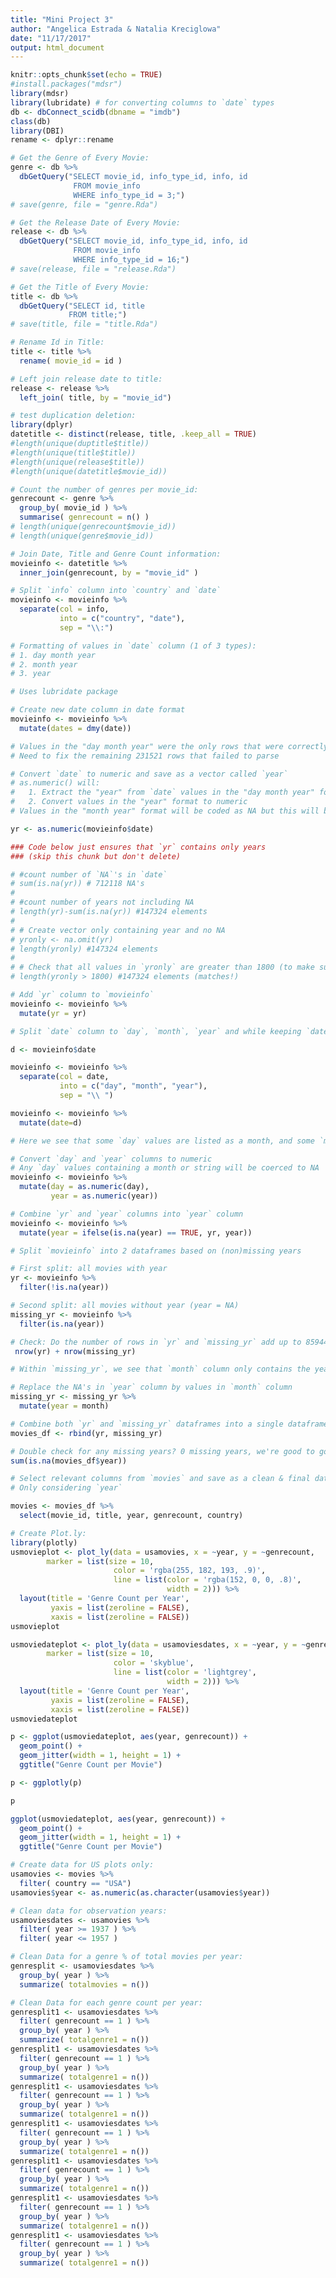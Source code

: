 ```yaml
---
title: "Mini Project 3"
author: "Angelica Estrada & Natalia Kreciglowa"
date: "11/17/2017"
output: html_document
---
```

 

```r
knitr::opts_chunk$set(echo = TRUE)
#install.packages("mdsr")
library(mdsr)
library(lubridate) # for converting columns to `date` types
db <- dbConnect_scidb(dbname = "imdb")
class(db)
library(DBI)
rename <- dplyr::rename
```

<!-- ***SQL QUERY*** -->

```r
# Get the Genre of Every Movie:
genre <- db %>%
  dbGetQuery("SELECT movie_id, info_type_id, info, id 
              FROM movie_info
              WHERE info_type_id = 3;")
# save(genre, file = "genre.Rda")
```
 

```r
# Get the Release Date of Every Movie:
release <- db %>%
  dbGetQuery("SELECT movie_id, info_type_id, info, id 
              FROM movie_info
              WHERE info_type_id = 16;")
# save(release, file = "release.Rda")
```


```r
# Get the Title of Every Movie:
title <- db %>%
  dbGetQuery("SELECT id, title 
             FROM title;")
# save(title, file = "title.Rda")
```

<!-- ***DATA CLEANING IN R*** -->

```r
# Rename Id in Title:
title <- title %>%
  rename( movie_id = id )
```


```r
# Left join release date to title:
release <- release %>%
  left_join( title, by = "movie_id")
```

```r
# test duplication deletion:
library(dplyr)
datetitle <- distinct(release, title, .keep_all = TRUE)
#length(unique(duptitle$title))
#length(unique(title$title))
#length(unique(release$title))
#length(unique(datetitle$movie_id))
```

```r
# Count the number of genres per movie_id:
genrecount <- genre %>%
  group_by( movie_id ) %>%
  summarise( genrecount = n() ) 
# length(unique(genrecount$movie_id))
# length(unique(genre$movie_id))
```

```r
# Join Date, Title and Genre Count information:
movieinfo <- datetitle %>%
  inner_join(genrecount, by = "movie_id" )
```

<!-- Create `year` column by extracting year from existing data frame -->

```r
# Split `info` column into `country` and `date` 
movieinfo <- movieinfo %>%
  separate(col = info, 
           into = c("country", "date"), 
           sep = "\\:")

# Formatting of values in `date` column (1 of 3 types):
# 1. day month year
# 2. month year
# 3. year
```
    
```r
# Uses lubridate package

# Create new date column in date format
movieinfo <- movieinfo %>%
  mutate(dates = dmy(date))

# Values in the "day month year" were the only rows that were correctly parsed
# Need to fix the remaining 231521 rows that failed to parse
```

<!-- Resolving year issue for values in "day month year" and "year" format -->

```r
# Convert `date` to numeric and save as a vector called `year`
# as.numeric() will:
#   1. Extract the "year" from `date` values in the "day month year" format and convert the character to numeric
#   2. Convert values in the "year" format to numeric
# Values in the "month year" format will be coded as NA but this will be fixed later

yr <- as.numeric(movieinfo$date)
```
    
```r
### Code below just ensures that `yr` contains only years 
### (skip this chunk but don't delete)

# #count number of `NA`'s in `date`
# sum(is.na(yr)) # 712118 NA's
# 
# #count number of years not including NA
# length(yr)-sum(is.na(yr)) #147324 elements
#  
# # Create vector only containing year and no NA
# yronly <- na.omit(yr) 
# length(yronly) #147324 elements
# 
# # Check that all values in `yronly` are greater than 1800 (to make sure there are no days)
# length(yronly > 1800) #147324 elements (matches!)
```
    

```r
# Add `yr` column to `movieinfo`
movieinfo <- movieinfo %>%
  mutate(yr = yr)

# Split `date` column to `day`, `month`, `year` and while keeping `date` column

d <- movieinfo$date

movieinfo <- movieinfo %>%
  separate(col = date,
           into = c("day", "month", "year"),
           sep = "\\ ")

movieinfo <- movieinfo %>%
  mutate(date=d)

# Here we see that some `day` values are listed as a month, and some `month` values are listed as a year. This will be resolved in the code below.
```

```r
# Convert `day` and `year` columns to numeric
# Any `day` values containing a month or string will be coerced to NA
movieinfo <- movieinfo %>%
  mutate(day = as.numeric(day),
         year = as.numeric(year))

# Combine `yr` and `year` columns into `year` column
movieinfo <- movieinfo %>%
  mutate(year = ifelse(is.na(year) == TRUE, yr, year))
```
    
<!-- Resolving year issue for values in "month year" format -->
 
```r
# Split `movieinfo` into 2 dataframes based on (non)missing years

# First split: all movies with year
yr <- movieinfo %>%
  filter(!is.na(year))

# Second split: all movies without year (year = NA)
missing_yr <- movieinfo %>%
  filter(is.na(year))

# Check: Do the number of rows in `yr` and `missing_yr` add up to 859442? YES!
 nrow(yr) + nrow(missing_yr)
```
    
```r
# Within `missing_yr`, we see that `month` column only contains the year and the `year` column has all NA's

# Replace the NA's in `year` column by values in `month` column  
missing_yr <- missing_yr %>%
  mutate(year = month)
```
    
```r
# Combine both `yr` and `missing_yr` dataframes into a single dataframe called `movies_df` 
movies_df <- rbind(yr, missing_yr)

# Double check for any missing years? 0 missing years, we're good to go!
sum(is.na(movies_df$year)) 
```
   
<!-- ***CLEAN AND FINAL DATAFRAME TO USE: `movies`*** -->     
     
```r
# Select relevant columns from `movies` and save as a clean & final dataframe: `movies` 
# Only considering `year`

movies <- movies_df %>%
  select(movie_id, title, year, genrecount, country)

```
    
<!-- ***PLOTS*** -->
 


```r
# Create Plot.ly:
library(plotly)
usmovieplot <- plot_ly(data = usamovies, x = ~year, y = ~genrecount,
        marker = list(size = 10,
                       color = 'rgba(255, 182, 193, .9)',
                       line = list(color = 'rgba(152, 0, 0, .8)',
                                   width = 2))) %>%
  layout(title = 'Genre Count per Year',
         yaxis = list(zeroline = FALSE),
         xaxis = list(zeroline = FALSE))
usmovieplot
```



```r
usmoviedateplot <- plot_ly(data = usamoviesdates, x = ~year, y = ~genrecount,
        marker = list(size = 10,
                       color = 'skyblue',
                       line = list(color = 'lightgrey',
                                   width = 2))) %>%
  layout(title = 'Genre Count per Year',
         yaxis = list(zeroline = FALSE),
         xaxis = list(zeroline = FALSE))
usmoviedateplot
```

```r
p <- ggplot(usmoviedateplot, aes(year, genrecount)) +
  geom_point() + 
  geom_jitter(width = 1, height = 1) + 
  ggtitle("Genre Count per Movie")

p <- ggplotly(p)

p
```


```r
ggplot(usmoviedateplot, aes(year, genrecount)) +
  geom_point() + 
  geom_jitter(width = 1, height = 1) + 
  ggtitle("Genre Count per Movie")
```

```r
# Create data for US plots only:
usamovies <- movies %>%
  filter( country == "USA")
usamovies$year <- as.numeric(as.character(usamovies$year))
```

```r
# Clean data for observation years:
usamoviesdates <- usamovies %>%
  filter( year >= 1937 ) %>%
  filter( year <= 1957 )
```

```r
# Clean Data for a genre % of total movies per year:
genresplit <- usamoviesdates %>%
  group_by( year ) %>%
  summarize( totalmovies = n()) 
```

```r
# Clean Data for each genre count per year:
genresplit1 <- usamoviesdates %>% 
  filter( genrecount == 1 ) %>%
  group_by( year ) %>%
  summarize( totalgenre1 = n()) 
genresplit1 <- usamoviesdates %>% 
  filter( genrecount == 1 ) %>%
  group_by( year ) %>%
  summarize( totalgenre1 = n()) 
genresplit1 <- usamoviesdates %>% 
  filter( genrecount == 1 ) %>%
  group_by( year ) %>%
  summarize( totalgenre1 = n()) 
genresplit1 <- usamoviesdates %>% 
  filter( genrecount == 1 ) %>%
  group_by( year ) %>%
  summarize( totalgenre1 = n()) 
genresplit1 <- usamoviesdates %>% 
  filter( genrecount == 1 ) %>%
  group_by( year ) %>%
  summarize( totalgenre1 = n()) 
genresplit1 <- usamoviesdates %>% 
  filter( genrecount == 1 ) %>%
  group_by( year ) %>%
  summarize( totalgenre1 = n()) 
genresplit1 <- usamoviesdates %>% 
  filter( genrecount == 1 ) %>%
  group_by( year ) %>%
  summarize( totalgenre1 = n()) 
```




<!-- RESOURCES

Splitting a single column into multiple columns
# https://stackoverflow.com/questions/7069076/split-column-at-delimiter-in-data-frame  (uses tidyr package)

Convert to dates
http://blog.yhat.com/static/pdf/R_date_cheat_sheet.pdf
https://rpubs.com/davoodastaraky/lubridate
https://www.statmethods.net/input/dates.html

-->

